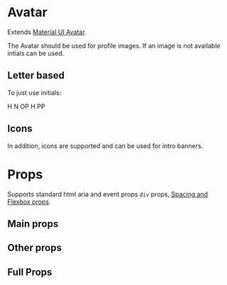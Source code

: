 
<Meta title="components|Avatar" component={Avatar} />

# Avatar

Extends [Material UI Avatar](https://material-ui.com/components/avatars/).

The Avatar should be used for profile images. If an image is not available intials can be used.

<Preview>
  <Story name="default">
    <Flex>
      <Avatar m={1} alt="John Smith" src="https://i.pravatar.cc/40" />
      <Avatar
        m={1}
        alt="John Smith"
        src="https://i.pravatar.cc/60"
        size="60px"
      />
    </Flex>
  </Story>
</Preview>

## Letter based

To just use initials:

<Preview>
  <Story name="letter based">
    <Flex>
      <Avatar m={1} bgcolor="primary.main">
        H
      </Avatar>
      <Avatar m={1} bgcolor="success.dark">
        N
      </Avatar>
      <Avatar m={1} bgcolor="warning.main">
        OP
      </Avatar>
      <Avatar m={1} bgcolor="red">
        H
      </Avatar>
      <Avatar m={1} bgcolor="#AB34FA">
        PP
      </Avatar>
    </Flex>
  </Story>
</Preview>

## Icons

In addition, icons are supported and can be used for intro banners.

<Preview>
  <Story name="icons">
    <Flex>
      <Avatar m={1}>
        <Icons.Folder />
      </Avatar>
      <Avatar m={1} bgcolor="black" color="LightBlue">
        <Icons.Pageview />
      </Avatar>
      <Avatar m={1} bgcolor="primary.main" color="primary.contrastText">
        <Icons.Assignment />
      </Avatar>
    </Flex>
  </Story>
</Preview>

# Props

Supports standard html aria and event props `div` props, [Spacing and Flexbox props](/components/?path=/docs/design-system-positioning--page).

## Main props

<Props of={BaseAvatarDocs} />

## Other props

<Props of={RestAvatarDocs} />

## Full Props

<Props of={Avatar} />
